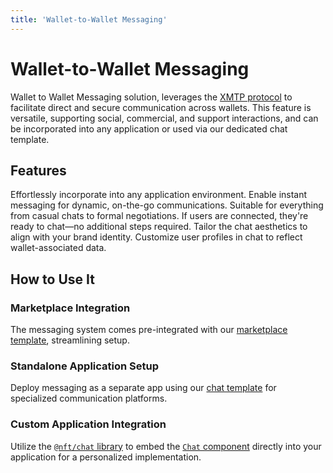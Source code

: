 ```yaml
---
title: 'Wallet-to-Wallet Messaging'
---
```



# Wallet-to-Wallet Messaging

Wallet to Wallet Messaging solution, leverages the [XMTP protocol](https://xmtp.org/) to facilitate direct and secure communication across wallets. This feature is versatile, supporting social, commercial, and support interactions, and can be incorporated into any application or used via our dedicated chat template.

## Features

<Cards num={3}>
  <Card title="Universal Integration">
    Effortlessly incorporate into any application environment.
  </Card>
  <Card title="Real-Time Chat">
    Enable instant messaging for dynamic, on-the-go communications.
  </Card>
  <Card title="Versatile Interactions">
    Suitable for everything from casual chats to formal negotiations.
  </Card>
  <Card title="Seamless Wallet Connection">
    If users are connected, they're ready to chat—no additional steps required.
  </Card>
  <Card title="Brand Customization">
    Tailor the chat aesthetics to align with your brand identity.
  </Card>
  <Card title="Personalized User Profiles">
    Customize user profiles in chat to reflect wallet-associated data.
  </Card>
</Cards>

## How to Use It

<Steps>

### Marketplace Integration

The messaging system comes pre-integrated with our [marketplace template](/templates/marketplace), streamlining setup.

### Standalone Application Setup

Deploy messaging as a separate app using our [chat template](/templates/chat) for specialized communication platforms.

### Custom Application Integration

Utilize the [`@nft/chat` library](/tools/chat) to embed the [`Chat` component](/tools/chat) directly into your application for a personalized implementation.

</Steps>
